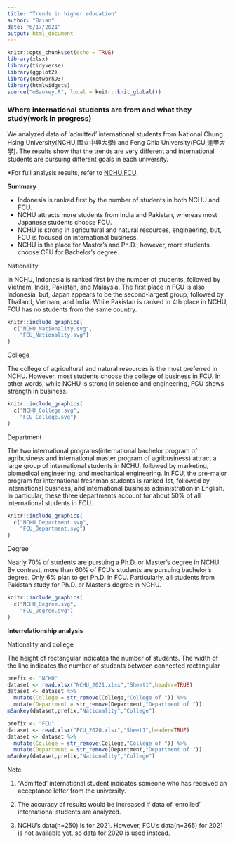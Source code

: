```yaml
---
title: "Trends in higher education"
author: "Brian"
date: "6/17/2021"
output: html_document
---
```


```r
knitr::opts_chunk$set(echo = TRUE)
library(xlsx)
library(tidyverse)
library(ggplot2)
library(networkD3)
library(htmlwidgets)
source("mSankey.R", local = knitr::knit_global())
```

### Where international students are from and what they study(work in progress)

We analyzed data of 'admitted' international students from National Chung Hsing University(NCHU,國立中興大學) and Feng Chia University(FCU,逢甲大學). The results show that the trends are very different and international students are pursuing different goals in each university. 

*For full analysis results, refer to [NCHU](NCHU_admission.html),[FCU](FCU_admission.html).

**Summary**

- Indonesia is ranked first by the number of students in both NCHU and FCU.
- NCHU attracts more students from India and Pakistan, whereas most Japanese students choose FCU.
- NCHU is strong in agricultural and natural resources, engineering, but, FCU is focused on international business.
- NCHU is the place for Master's and Ph.D., however, more students choose CFU for Bachelor's degree.

Nationality

In NCHU, Indonesia is ranked first by the number of students, followed by Vietnam, India, Pakistan, and Malaysia. The first place in FCU is also Indonesia, but, Japan appears to be the second-largest group, followed by Thailand, Vietnam, and India. While Pakistan is ranked in 4th place in NCHU, FCU has no students from the same country.

```r
knitr::include_graphics(
  c("NCHU_Nationality.svg",
    "FCU_Nationality.svg")
)
```

College

The college of agricultural and natural resources is the most preferred in NCHU. However, most students choose the college of business in FCU. In other words, while NCHU is strong in science and engineering, FCU shows strength in business.

```r
knitr::include_graphics(
  c("NCHU_College.svg",
    "FCU_College.svg")
)
```

Department

The two international programs(international bachelor program of agribusiness and international master program of agribusiness) attract a large group of international students in NCHU, followed by marketing, biomedical engineering, and mechanical engineering. In FCU, the pre-major program for international freshman students is ranked 1st, followed by international business, and international business administration in English. In particular, these three departments account for about 50% of all international students in FCU.

```r
knitr::include_graphics(
  c("NCHU_Department.svg",
    "FCU_Department.svg")
)
```

Degree

Nearly 70% of students are pursuing a Ph.D. or Master's degree in NCHU. By contrast, more than 60% of FCU's students are pursuing bachelor's degree. Only 6% plan to get Ph.D. in FCU. Particularly, all students from Pakistan study for Ph.D. or Master's degree in NCHU.

```r
knitr::include_graphics(
  c("NCHU_Degree.svg",
    "FCU_Degree.svg")
)
```

**Interrelationship analysis**

Nationality and college

The height of rectangular indicates the number of students. The width of the line indicates the number of students between connected rectangular

```r
prefix <- "NCHU"
dataset <- read.xlsx("NCHU_2021.xlsx","Sheet1",header=TRUE)
dataset <- dataset %>%
  mutate(College = str_remove(College,"College of ")) %>%
  mutate(Department = str_remove(Department,"Department of "))
mSankey(dataset,prefix,"Nationality","College")
```


```r
prefix <- "FCU"
dataset <- read.xlsx("FCU_2020.xlsx","Sheet1",header=TRUE)
dataset <- dataset %>%
  mutate(College = str_remove(College,"College of ")) %>%
  mutate(Department = str_remove(Department,"Department of "))
mSankey(dataset,prefix,"Nationality","College")
```




<!-- Nationality, department -->

<!-- ```{r, echo=FALSE, out.width="100%", fig.align = "left", fig.show='hold', fig.cap="NCHU(top) vs FCU(bottom)"} -->
<!-- knitr::include_graphics( -->
<!--   c("NCHU_Nationality_Department_.png", -->
<!--     "FCU_Nationality_Department_.png") -->
<!-- ) -->
<!-- ``` -->

Note:

1. "Admitted' international student indicates someone who has received an acceptance letter from the university.

2. The accuracy of results would be increased if data of ‘enrolled’ international students are analyzed.

2. NCHU's data(n=250) is for 2021. However, FCU's data(n=365) for 2021 is not available yet, so data for 2020 is used instead.